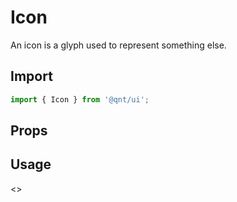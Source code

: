 
<Meta title="Components/Icon" />

<Story name="Import" />

# Icon

An icon is a glyph used to represent something else.

## Import

```jsx
import { Icon } from '@qnt/ui';
```

<Story name="Props" />

## Props

<Props of={Icon} />

## Usage

<Preview withToolbar>
  <Story name="Usage">
    <>
      <Icon icon="endorsed" color="#EE4037"/>
      <Icon icon="endorsed" size={32} color="#9c1e17"/>
      <Icon icon="endorsed" size={48} color="#31a968"/>
      <Icon icon="endorsed" size={32} color="#33333f"/>
      <Icon icon="endorsed"/>
    </>
  </Story>
</Preview>

